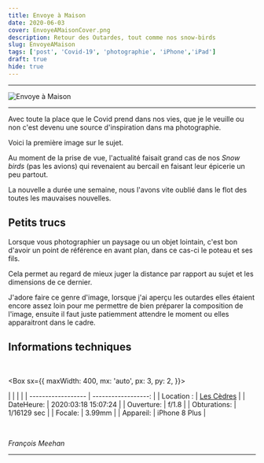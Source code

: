 ```yaml
---
title: Envoye à Maison
date: 2020-06-03
cover: EnvoyeAMaisonCover.png
description: Retour des Outardes, tout comme nos snow-birds
slug: EnvoyeAMaison
tags: ['post', 'Covid-19', 'photographie', 'iPhone','iPad']
draft: true
hide: true
---
```


---

![Envoye à Maison](./EnvoyeAMaison.png)

---

Avec toute la place que le Covid prend dans nos vies, que je le veuille ou non c'est devenu une source d'inspiration dans ma photographie.

Voici la première image sur le sujet.

Au moment de la prise de vue, l'actualité faisait grand cas de nos *Snow birds* (pas les avions) qui revenaient au bercail en faisant leur épicerie un peu partout.

La nouvelle a durée une semaine, nous l'avons vite oublié dans le flot des toutes les mauvaises nouvelles.

## Petits trucs

Lorsque vous photographier un paysage ou un objet lointain, c'est bon d'avoir un point de référence en avant plan, dans ce cas-ci le poteau et ses fils. 

Cela permet au regard de mieux juger la distance par rapport au sujet et les dimensions de ce dernier. 

J'adore faire ce genre d'image, lorsque j'ai aperçu les outardes elles étaient encore assez loin pour me permettre de bien préparer la composition de l'image, ensuite il faut juste patiemment attendre le moment ou elles apparaitront dans le cadre.

##  Informations techniques
<br/>

<Box
  sx={{
    maxWidth: 400,
    mx: 'auto',
    px: 3,
    py: 2,
  }}>

|  |                 |      |
| ------------------ | ------------------: |
| Location :      |     [Les Cèdres](https://goo.gl/maps/TBDVXPuAEFrhwRxN6) |
| DateHeure:          | 2020:03:18 15:07:24 |
| Ouverture:           |   f/1.8  |
| Obturations:           |   1/16129 sec |
| Focale:          | 3.99mm   |
| Appareil:           |       iPhone 8 Plus |

</Box>

<br/>


*François Meehan*

---

